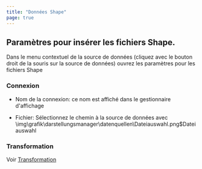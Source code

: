 ```yaml
---
title: "Données Shape"
page: true
---
```

## Param&#232;tres pour ins&#233;rer les fichiers Shape.

Dans le menu contextuel de la source de donn&#233;es (cliquez avec le bouton droit de la souris sur la source de donn&#233;es) ouvrez les param&#232;tres pour les fichiers Shape

###  Connexion

- <Bold> Nom de la connexion: </Bold>  ce nom est affich&#233; dans le gestionnaire d&#39;affichage

- <Bold> Fichier: </Bold>  S&#233;lectionnez le chemin &#224; la source de donn&#233;es avec<Image>\img\grafik\darstellungsmanager\datenquellen\Dateiauswahl.png$Dateiauswahl</Image>



###  Transformation
Voir [Transformation](../../darstellungsmanager/datenquellen/transformation)

